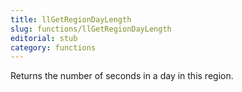 ```yaml
---
title: llGetRegionDayLength
slug: functions/llGetRegionDayLength
editorial: stub
category: functions
---
```


<LSLFunction
	name="llGetRegionDayLength"
	returnType="integer"
/>

Returns the number of seconds in a day in this region.
